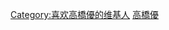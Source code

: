 {{Userbox
  |id={{lang|ja|高橋}}<br>{{lang|ja|優}}
  |id-c=deepskyblue
  |id-fc=navy
  |id-s=12
  |info=这个用户喜欢听'''[[:ja:高橋優|{{lang|ja|高橋優}}]]'''的歌。
  |info-c=skyblue
  |info-s=9
  |info-fc=black
  |border-c=black
  |border-s=1
}}<includeonly>[[Category:喜欢高橋優的维基人]]</includeonly>
<noinclude>[[Category:藝人用戶框模板|高橋優]]</noinclude>